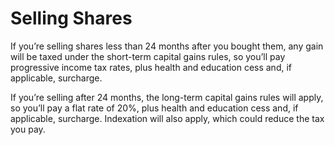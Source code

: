 # Selling Shares

If you’re selling shares less than 24 months after you bought them, any gain will be taxed under the short-term capital gains rules, so you’ll pay progressive income tax rates, plus health and education cess and, if applicable, surcharge.

If you’re selling after 24 months, the long-term capital gains rules will apply, so you’ll pay a flat rate of 20%, plus health and education cess and, if applicable, surcharge. Indexation will also apply, which could reduce the tax you pay.
